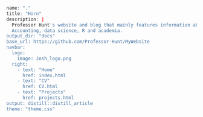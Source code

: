 ```{r}
name: "."
title: "Horn"
description: |
  Professor Hunt's website and blog that mainly features information about
  Accounting, data science, R and academia.
output_dir: "docs"
base_url: https://github.com/Professor-Hunt/MyWebsite 
navbar:
  logo:
    image: Josh_logo.png
  right:
    - text: "Home"
      href: index.html
    - text: "CV"
      href: CV.html
    - text: "Projects"
      href: projects.html
output: distill::distill_article
theme: "theme.css"
```

